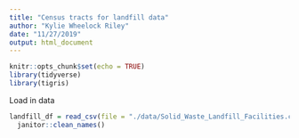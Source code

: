 ```yaml
---
title: "Census tracts for landfill data"
author: "Kylie Wheelock Riley"
date: "11/27/2019"
output: html_document
---
```


```r
knitr::opts_chunk$set(echo = TRUE)
library(tidyverse)
library(tigris)
```

Load in data 
```r
landfill_df = read_csv(file = "./data/Solid_Waste_Landfill_Facilities.csv") %>% 
  janitor::clean_names()
```


